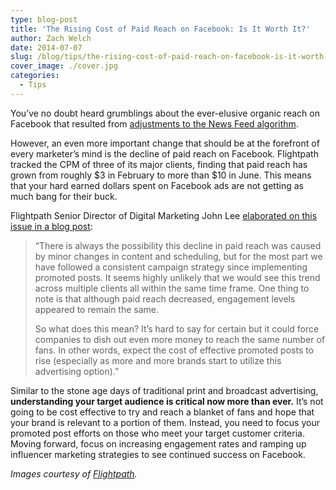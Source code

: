 ```yaml
---
type: blog-post
title: 'The Rising Cost of Paid Reach on Facebook: Is It Worth It?'
author: Zach Welch
date: 2014-07-07
slug: /blog/tips/the-rising-cost-of-paid-reach-on-facebook-is-it-worth-it
cover_image: ./cover.jpg
categories:
  - Tips
---
```


You’ve no doubt heard grumblings about the ever-elusive organic reach on Facebook that resulted from [adjustments to the News Feed algorithm][1].

However, an even more important change that should be at the forefront of every marketer’s mind is the decline of paid reach on Facebook. Flightpath tracked the CPM of three of its major clients, finding that paid reach has grown from roughly $3 in February to more than $10 in June. This means that your hard earned dollars spent on Facebook ads are not getting as much bang for their buck.

Flightpath Senior Director of Digital Marketing John Lee [elaborated on this issue in a blog post][2]:

> “There is always the possibility this decline in paid reach was caused by minor changes in content and scheduling, but for the most part we have followed a consistent campaign strategy since implementing promoted posts. It seems highly unlikely that we would see this trend across multiple clients all within the same time frame. One thing to note is that although paid reach decreased, engagement levels appeared to remain the same.
>
> So what does this mean? It’s hard to say for certain but it could force companies to dish out even more money to reach the same number of fans. In other words, expect the cost of effective promoted posts to rise (especially as more and more brands start to utilize this advertising option).”

Similar to the stone age days of traditional print and broadcast advertising, **understanding your target audience is critical now more than ever.** It’s not going to be cost effective to try and reach a blanket of fans and hope that your brand is relevant to a portion of them. Instead, you need to focus your promoted post efforts on those who meet your target customer criteria. Moving forward, focus on increasing engagement rates and ramping up influencer marketing strategies to see continued success on Facebook.

_Images courtesy of [Flightpath][2]._

[1]: https://www.facebook.com/business/news/Organic-Reach-on-Facebook
[2]: http://www.flightpath.com/insights/index.php/2014/06/future-facebook-paid-reach/
